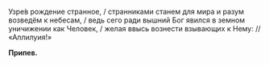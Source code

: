 Узре́в рождение странное, / странниками станем для мира и разум возведём к небесам, / ведь сего ради вышний Бог явился в земном уничижении как Человек, / желая ввысь вознести взывающих к Нему: // «Аллилуия!»

**Припев.**
